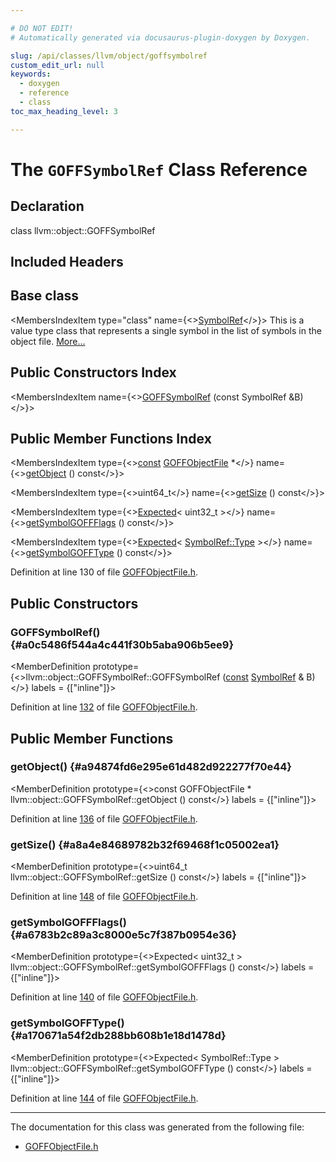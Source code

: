```yaml
---

# DO NOT EDIT!
# Automatically generated via docusaurus-plugin-doxygen by Doxygen.

slug: /api/classes/llvm/object/goffsymbolref
custom_edit_url: null
keywords:
  - doxygen
  - reference
  - class
toc_max_heading_level: 3

---
```





# The `GOFFSymbolRef` Class Reference

<DoxygenPage pluginConfig={pluginConfig}>



## Declaration

<CodeBlock>class llvm::object::GOFFSymbolRef</CodeBlock>

## Included Headers

<IncludesList>
<IncludesListItem
  filePath="llvm/Object/GOFFObjectFile.h"
  permalink="/docs/api/files/include/include/llvm/include/llvm/object/goffobjectfile-h"
  isLocal="true" />
</IncludesList>

## Base class

<MembersIndex>

<MembersIndexItem
  type="class"
  name={<><a href="/docs/api/classes/llvm/object/symbolref">SymbolRef</a></>}>
This is a value type class that represents a single symbol in the list of symbols in the object file. <a href="/docs/api/classes/llvm/object/symbolref/#details">More...</a>
</MembersIndexItem>

</MembersIndex>

## Public Constructors Index

<MembersIndex>

<MembersIndexItem
  name={<><a href="#a0c5486f544a4c441f30b5aba906b5ee9">GOFFSymbolRef</a> (const SymbolRef &amp;B)</>}>
</MembersIndexItem>

</MembersIndex>

## Public Member Functions Index

<MembersIndex>

<MembersIndexItem
  type={<><a href="/docs/api/files/lib/lib/target/lib/target/aarch64/aarch64promoteconstant-cpp/#a90f8350fecae261c25be85d38b451bff">const</a> <a href="/docs/api/classes/llvm/object/goffobjectfile">GOFFObjectFile</a> &#42;</>}
  name={<><a href="#a94874fd6e295e61d482d922277f70e44">getObject</a> () const</>}>
</MembersIndexItem>

<MembersIndexItem
  type={<>uint64&#95;t</>}
  name={<><a href="#a8a4e84689782b32f69468f1c05002ea1">getSize</a> () const</>}>
</MembersIndexItem>

<MembersIndexItem
  type={<><a href="/docs/api/classes/llvm/expected">Expected</a>&lt; uint32&#95;t &gt;</>}
  name={<><a href="#a6783b2c89a3c8000e5c7f387b0954e36">getSymbolGOFFFlags</a> () const</>}>
</MembersIndexItem>

<MembersIndexItem
  type={<><a href="/docs/api/classes/llvm/expected">Expected</a>&lt; <a href="/docs/api/classes/llvm/object/symbolref/#a2ea2ecb4f81936cc379aff129e440b04">SymbolRef::Type</a> &gt;</>}
  name={<><a href="#a170671a54f2db288bb608b1e18d1478d">getSymbolGOFFType</a> () const</>}>
</MembersIndexItem>

</MembersIndex>


Definition at line 130 of file <a href="/docs/api/files/include/include/llvm/include/llvm/object/goffobjectfile-h">GOFFObjectFile.h</a>.

<SectionDefinition>

## Public Constructors

### GOFFSymbolRef() {#a0c5486f544a4c441f30b5aba906b5ee9}

<MemberDefinition
  prototype={<>llvm::object::GOFFSymbolRef::GOFFSymbolRef (<a href="/docs/api/files/lib/lib/target/lib/target/aarch64/aarch64promoteconstant-cpp/#a90f8350fecae261c25be85d38b451bff">const</a> <a href="/docs/api/classes/llvm/object/symbolref">SymbolRef</a> &amp; B)</>}
  labels = {["inline"]}>

Definition at line <a href="/docs/api/files/include/include/llvm/include/llvm/object/goffobjectfile-h/#l00132">132</a> of file <a href="/docs/api/files/include/include/llvm/include/llvm/object/goffobjectfile-h">GOFFObjectFile.h</a>.
</MemberDefinition>

</SectionDefinition>

<SectionDefinition>

## Public Member Functions

### getObject() {#a94874fd6e295e61d482d922277f70e44}

<MemberDefinition
  prototype={<>const GOFFObjectFile &#42; llvm::object::GOFFSymbolRef::getObject () const</>}
  labels = {["inline"]}>

Definition at line <a href="/docs/api/files/include/include/llvm/include/llvm/object/goffobjectfile-h/#l00136">136</a> of file <a href="/docs/api/files/include/include/llvm/include/llvm/object/goffobjectfile-h">GOFFObjectFile.h</a>.
</MemberDefinition>

### getSize() {#a8a4e84689782b32f69468f1c05002ea1}

<MemberDefinition
  prototype={<>uint64&#95;t llvm::object::GOFFSymbolRef::getSize () const</>}
  labels = {["inline"]}>

Definition at line <a href="/docs/api/files/include/include/llvm/include/llvm/object/goffobjectfile-h/#l00148">148</a> of file <a href="/docs/api/files/include/include/llvm/include/llvm/object/goffobjectfile-h">GOFFObjectFile.h</a>.
</MemberDefinition>

### getSymbolGOFFFlags() {#a6783b2c89a3c8000e5c7f387b0954e36}

<MemberDefinition
  prototype={<>Expected&lt; uint32&#95;t &gt; llvm::object::GOFFSymbolRef::getSymbolGOFFFlags () const</>}
  labels = {["inline"]}>

Definition at line <a href="/docs/api/files/include/include/llvm/include/llvm/object/goffobjectfile-h/#l00140">140</a> of file <a href="/docs/api/files/include/include/llvm/include/llvm/object/goffobjectfile-h">GOFFObjectFile.h</a>.
</MemberDefinition>

### getSymbolGOFFType() {#a170671a54f2db288bb608b1e18d1478d}

<MemberDefinition
  prototype={<>Expected&lt; SymbolRef::Type &gt; llvm::object::GOFFSymbolRef::getSymbolGOFFType () const</>}
  labels = {["inline"]}>

Definition at line <a href="/docs/api/files/include/include/llvm/include/llvm/object/goffobjectfile-h/#l00144">144</a> of file <a href="/docs/api/files/include/include/llvm/include/llvm/object/goffobjectfile-h">GOFFObjectFile.h</a>.
</MemberDefinition>

</SectionDefinition>

<hr/>

The documentation for this class was generated from the following file:

<ul>
<li><a href="/docs/api/files/include/include/llvm/include/llvm/object/goffobjectfile-h">GOFFObjectFile.h</a></li>
</ul>

</DoxygenPage>

